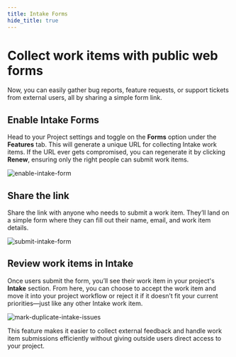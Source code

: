 ```yaml
---
title: Intake Forms
hide_title: true
---
```



<div className="tag-wrapper">
 <h1>Collect work items with public web forms</h1>
<Tags 
  tags={[ 
    { name: "Business", additionalClass: "business" }
  ]} 
 />
</div>
 
Now, you can easily gather bug reports, feature requests, or support tickets from external users, all by sharing a simple form link. 

## Enable Intake Forms
Head to your Project settings and toggle on the **Forms** option under the **Features** tab. This will generate a unique URL for collecting Intake work items. If the URL ever gets compromised, you can regenerate it by clicking **Renew**, ensuring only the right people can submit work items.

![enable-intake-form](https://media.docs.plane.so/intake/enable-intake-form.webp#center)

## Share the link

Share the link with anyone who needs to submit a work item. They’ll land on a simple form where they can fill out their name, email, and work item details.

![submit-intake-form](https://media.docs.plane.so/intake/submit-intake-form.webp#center)

## Review work items in Intake
Once users submit the form, you’ll see their work item in your project's **Intake** section. From here, you can choose to accept the work item and move it into your project workflow or reject it if it doesn’t fit your current priorities—just like any other Intake work item.

![mark-duplicate-intake-issues](https://media.docs.plane.so/intake/review-intake-form-issues.webp#center)

This feature makes it easier to collect external feedback and handle work item submissions efficiently without giving outside users direct access to your project.




